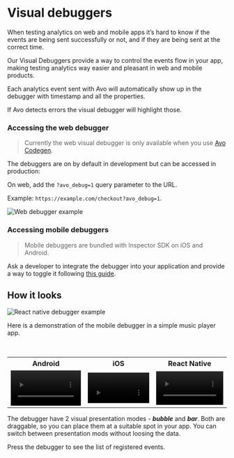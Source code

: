 # Visual debuggers

When testing analytics on web and mobile apps it’s hard to know if the events are being sent successfully or not, and if they are being sent at the correct time.

Our Visual Debuggers provide a way to control the events flow in your app, making testing analytics way easier and pleasant in web and mobile products.

Each analytics event sent with Avo will automatically show up in the debugger with timestamp and all the properties.

If Avo detects errors the visual debugger will highlight those.

### Accessing the web debugger

> Currently the web visual debugger is only available when you use [Avo Codegen](/implementation/avo-codegen-overview).

The debuggers are on by default in development but can be accessed in production:

On web, add the `?avo_debug=1` query parameter to the URL.

Example: `https://example.com/checkout?avo_debug=1`.

![Web debugger example](/images/web-debugger-example.png)

### Accessing mobile debuggers

> Mobile debuggers are bundled with Inspector SDK on iOS and Android.

Ask a developer to integrate the debugger into your application and provide a way to toggle it following [this guide](/implementation/setup-mobile-debugger).

## How it looks

![React native debugger example](/images/mobile-debugger.png)

Here is a demonstration of the mobile debugger in a simple music player app.

<br />

<table>

<tr>
 <th scope="col">Android</th>
 <th scope="col">iOS</th>
 <th scope="col">React Native</th>
</tr>
<tr>
 <td style={{"padding":10}}>
  <video
    controls
    loop
    muted
    width="100%"
    autoPlay
    src={'/docs/images/android-debugger-example.mp4'}
    alt="Android debugger example"
  />
 </td>
 <td style={{"padding":10}}>
  <video
    controls
    loop
    muted
    width="100%"
    autoPlay
    src={'/docs/images/ios-debugger-example.mp4'}
    alt="iOS debugger example"
  />
 </td>
 <td style={{"padding":10}}>
  <video
    controls
    loop
    muted
    width="100%"
    autoPlay
    src={'/docs/images/rn-debugger-example.mp4'}
    alt="React native debugger example"
  />
 </td>
</tr>
</table>

The debugger have 2 visual presentation modes - **_bubble_** and **_bar_**. Both are draggable, so you can place them at a suitable spot in your app.
You can switch between presentation mods without loosing the data.

Press the debugger to see the list of registered events.
